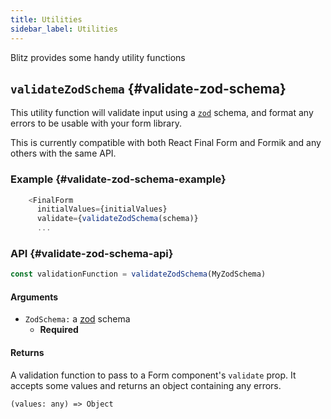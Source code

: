 ```yaml
---
title: Utilities
sidebar_label: Utilities
---
```


Blitz provides some handy utility functions

## `validateZodSchema` {#validate-zod-schema}

This utility function will validate input using a
[`zod`](https://github.com/colinhacks/zod) schema, and format any errors
to be usable with your form library.

This is currently compatible with both React Final Form and Formik and any
others with the same API.

### Example {#validate-zod-schema-example}

```ts
    <FinalForm
      initialValues={initialValues}
      validate={validateZodSchema(schema)}
      ...
```

### API {#validate-zod-schema-api}

<!-- prettier-ignore -->
```js
const validationFunction = validateZodSchema(MyZodSchema)
```

#### Arguments

- `ZodSchema:` a [zod](https://github.com/colinhacks/zod) schema
  - **Required**

#### Returns

A validation function to pass to a Form component's `validate` prop. It
accepts some values and returns an object containing any errors.

```
(values: any) => Object
```
